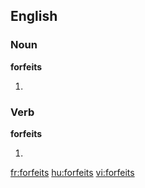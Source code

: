 ==English==

===Noun===
'''forfeits'''

# {{plural of|[[forfeit]]}}

===Verb===
'''forfeits'''

# {{third-person singular of|[[forfeit]]}}

[[fr:forfeits]]
[[hu:forfeits]]
[[vi:forfeits]]